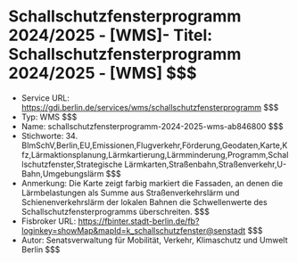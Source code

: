 # Schallschutzfensterprogramm 2024/2025 - [WMS]- Titel: Schallschutzfensterprogramm 2024/2025 - [WMS] $$$
- Service URL: https://gdi.berlin.de/services/wms/schallschutzfensterprogramm $$$
- Typ: WMS $$$
- Name: schallschutzfensterprogramm-2024-2025-wms-ab846800 $$$
- Stichworte: 34. BImSchV,Berlin,EU,Emissionen,Flugverkehr,Förderung,Geodaten,Karte,Kfz,Lärmaktionsplanung,Lärmkartierung,Lärmminderung,Programm,Schallschutzfenster,Strategische Lärmkarten,Straßenbahn,Straßenverkehr,U-Bahn,Umgebungslärm $$$
- Anmerkung: Die Karte zeigt farbig markiert die Fassaden, an denen die Lärmbelastungen als Summe aus Straßenverkehrslärm und Schienenverkehrslärm der lokalen Bahnen die Schwellenwerte des Schallschutzfensterprogramms überschreiten. $$$
- Fisbroker URL: https://fbinter.stadt-berlin.de/fb?loginkey=showMap&mapId=k_schallschutzfenster@senstadt $$$
- Autor: Senatsverwaltung für Mobilität, Verkehr, Klimaschutz und Umwelt Berlin $$$
